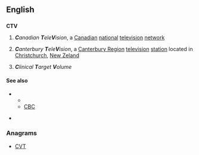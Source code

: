 ==English==
{{wikipedia}}
==={{abbreviation-old|en}}===
'''CTV'''

# {{context|Canada|lang=en}} '''''C'''anadian '''T'''ele'''V'''ision'', a [[Canadian]] [[national]] [[television]] [[network]]
# {{context|New Zealand|lang=en}} '''''C'''anterbury '''T'''ele'''V'''ision'', a [[Canterbury Region]] [[television]] [[station]] located in [[Christchurch]], [[New Zeland]]
# '''''C'''linical '''T'''arget '''V'''olume''

====See also====
* {{sense|Canada}} 
** {{pedia|CTV Television Network}}
** [[CBC]]
* {{sense|New Zeland}} {{pedia|Canterbury Television}}

===Anagrams===
* [[CVT#English|CVT]]